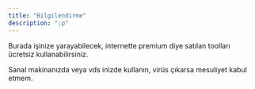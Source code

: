 ```yaml
---
title: "Bilgilendirme"
description: ";p"
---
```


Burada işinize yarayabilecek, internette premium diye satılan toolları ücretsiz kullanabilirsiniz.

<Danger>
  Sanal makinanızda veya vds inizde kullanın, virüs çıkarsa mesuliyet kabul etmem.
</Danger>